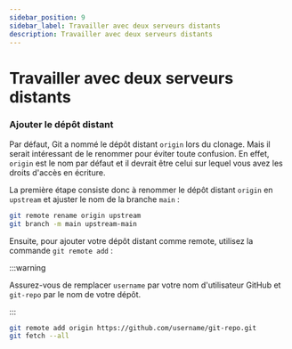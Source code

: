 ```yaml
---
sidebar_position: 9
sidebar_label: Travailler avec deux serveurs distants
description: Travailler avec deux serveurs distants
---
```


# Travailler avec deux serveurs distants

### Ajouter le dépôt distant

Par défaut, Git a nommé le dépôt distant `origin` lors du clonage. Mais il serait intéressant
de le renommer pour éviter toute confusion. En effet, `origin` est le nom par défaut
et il devrait être celui sur lequel vous avez les droits d'accès en écriture.

La première étape consiste donc à renommer le dépôt distant `origin` en `upstream` et ajuster
le nom de la branche `main` :

```bash
git remote rename origin upstream
git branch -m main upstream-main
```

Ensuite, pour ajouter votre dépôt distant comme remote, utilisez la commande `git remote add` :

:::warning

Assurez-vous de remplacer `username` par votre nom d'utilisateur GitHub et
`git-repo` par le nom de votre dépôt.

:::

```bash
git remote add origin https://github.com/username/git-repo.git
git fetch --all
```
